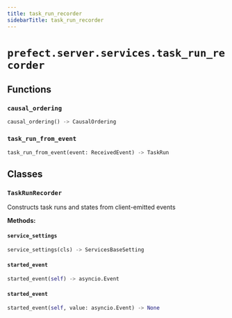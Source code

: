 ```yaml
---
title: task_run_recorder
sidebarTitle: task_run_recorder
---
```


# `prefect.server.services.task_run_recorder`

## Functions

### `causal_ordering` <sup><a href="https://github.com/PrefectHQ/prefect/blob/main/src/prefect/server/services/task_run_recorder.py#L41" target="_blank"><Icon icon="github" size="14" /></a></sup>

```python
causal_ordering() -> CausalOrdering
```

### `task_run_from_event` <sup><a href="https://github.com/PrefectHQ/prefect/blob/main/src/prefect/server/services/task_run_recorder.py#L68" target="_blank"><Icon icon="github" size="14" /></a></sup>

```python
task_run_from_event(event: ReceivedEvent) -> TaskRun
```

## Classes

### `TaskRunRecorder` <sup><a href="https://github.com/PrefectHQ/prefect/blob/main/src/prefect/server/services/task_run_recorder.py#L192" target="_blank"><Icon icon="github" size="14" /></a></sup>


Constructs task runs and states from client-emitted events


**Methods:**

#### `service_settings` <sup><a href="https://github.com/PrefectHQ/prefect/blob/main/src/prefect/server/services/task_run_recorder.py#L199" target="_blank"><Icon icon="github" size="14" /></a></sup>

```python
service_settings(cls) -> ServicesBaseSetting
```

#### `started_event` <sup><a href="https://github.com/PrefectHQ/prefect/blob/main/src/prefect/server/services/task_run_recorder.py#L207" target="_blank"><Icon icon="github" size="14" /></a></sup>

```python
started_event(self) -> asyncio.Event
```

#### `started_event` <sup><a href="https://github.com/PrefectHQ/prefect/blob/main/src/prefect/server/services/task_run_recorder.py#L213" target="_blank"><Icon icon="github" size="14" /></a></sup>

```python
started_event(self, value: asyncio.Event) -> None
```
